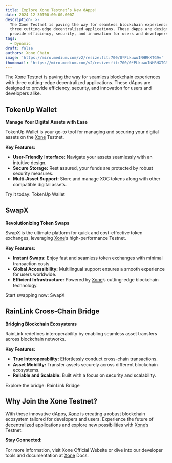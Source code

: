 ```yaml
---
title: Explore Xone Testnet’s New dApps!
date: 2024-12-30T00:00:00.000Z
description: >-
  The Xone Testnet is paving the way for seamless blockchain experiences with
  three cutting-edge decentralized applications. These dApps are designed to
  provide efficiency, security, and innovation for users and developers alike.
tags:
  - Dynamic
draft: false
authors: Xone Chain
image: 'https://miro.medium.com/v2/resize:fit:700/0*PLkuwuINHRHXTG9v'
thumbnail: 'https://miro.medium.com/v2/resize:fit:700/0*PLkuwuINHRHXTG9v'
---
```



The [Xone](https://xone.org/) Testnet is paving the way for seamless blockchain experiences with three cutting-edge decentralized applications. These dApps are designed to provide efficiency, security, and innovation for users and developers alike.

## TokenUp Wallet

**Manage Your Digital Assets with Ease**

TokenUp Wallet is your go-to tool for managing and securing your digital assets on the [Xone](https://xone.org/) Testnet.

**Key Features:**

- **User-Friendly Interface:** Navigate your assets seamlessly with an intuitive design.
- **Secure Storage:** Rest assured, your funds are protected by robust security measures.
- **Multi-Asset Support:** Store and manage XOC tokens along with other compatible digital assets.

Try it today: <Link className='text-primaryHue' isExternal showAnchorIcon href="https://tokenup.org/en">TokenUp Wallet</Link>

## SwapX

**Revolutionizing Token Swaps**

SwapX is the ultimate platform for quick and cost-effective token exchanges, leveraging [Xone](https://xone.org/)’s high-performance Testnet.

**Key Features:**

- **Instant Swaps:** Enjoy fast and seamless token exchanges with minimal transaction costs.
- **Global Accessibility:** Multilingual support ensures a smooth experience for users worldwide.
- **Efficient Infrastructure:** Powered by [Xone](https://xone.org/)’s cutting-edge blockchain technology.

Start swapping now: <Link className='text-primaryHue' isExternal showAnchorIcon href="https://swapx.exchange/en">SwapX</Link>

## RainLink Cross-Chain Bridge

**Bridging Blockchain Ecosystems**

RainLink redefines interoperability by enabling seamless asset transfers across blockchain networks.

**Key Features:**

- **True Interoperability:** Effortlessly conduct cross-chain transactions.
- **Asset Mobility:** Transfer assets securely across different blockchain ecosystems.
- **Reliable and Scalable:** Built with a focus on security and scalability.

Explore the bridge: <Link className='text-primaryHue' isExternal showAnchorIcon href="https://rainlink.co/">RainLink Bridge</Link>

## Why Join the Xone Testnet?

With these innovative dApps, [Xone](https://xone.org/) is creating a robust blockchain ecosystem tailored for developers and users. Experience the future of decentralized applications and explore new possibilities with [Xone](https://xone.org/)’s Testnet.

**Stay Connected:**

For more information, visit <Link className='text-primaryHue' isExternal showAnchorIcon href="https://xone.org">Xone Official Website</Link> or dive into our developer tools and documentation at <Link className='text-primaryHue' isExternal showAnchorIcon href="/">[Xone](https://xone.org/) Docs</Link>.
